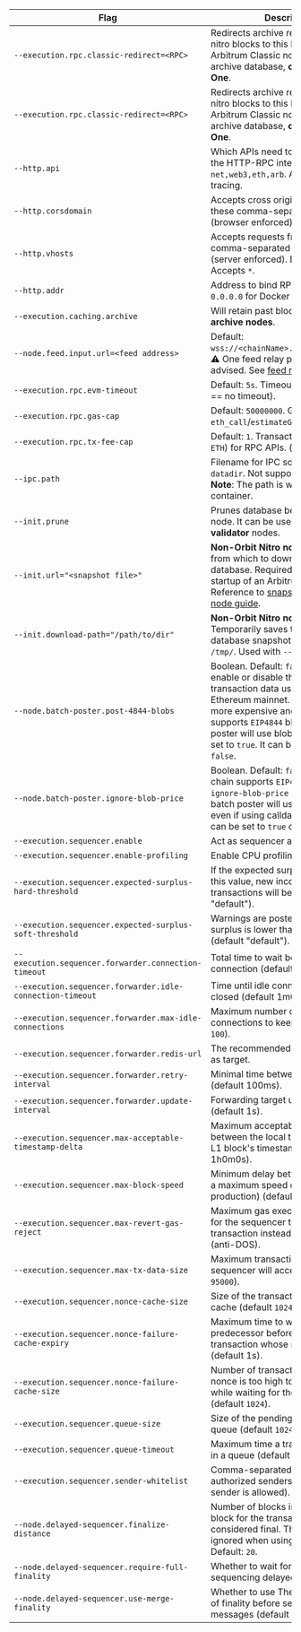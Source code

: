 <section class='small-table'>

| Flag                                                      | Description                                                                                                                                                                                                                                                                                                   |
| --------------------------------------------------------- | ------------------------------------------------------------------------------------------------------------------------------------------------------------------------------------------------------------------------------------------------------------------------------------------------------------- |
| `--execution.rpc.classic-redirect=<RPC>`                  | Redirects archive requests for pre-nitro blocks to this RPC of an Arbitrum Classic node with an archive database, **only for Arbitrum One**.                                                                                                                                                                  |
| `--execution.rpc.classic-redirect=<RPC>`                  | Redirects archive requests for pre-nitro blocks to this RPC from an Arbitrum Classic node with an archive database, **only for Arbitrum One**.                                                                                                                                                                |
| `--http.api`                                              | Which APIs need to be opened over the HTTP-RPC interface. Default: `net,web3,eth,arb`. Add `debug` for tracing.                                                                                                                                                                                               |
| `--http.corsdomain`                                       | Accepts cross origin requests from these comma-separated domains (browser enforced).                                                                                                                                                                                                                          |
| `--http.vhosts`                                           | Accepts requests from these comma-separated virtual hostnames (server enforced). Default: `localhost`. Accepts `*`.                                                                                                                                                                                           |
| `--http.addr`                                             | Address to bind RPC to. May require `0.0.0.0` for Docker networking.                                                                                                                                                                                                                                          |
| `--execution.caching.archive`                             | Will retain past block state. **For archive nodes**.                                                                                                                                                                                                                                                          |
| `--node.feed.input.url=<feed address>`                    | Default: `wss://<chainName>.arbitrum.io/feed`. ⚠️ One feed relay per datacenter is advised. See [feed relay guide](/run-arbitrum-node/sequencer/01-run-feed-relay.mdx).                                                                                                                                       |
| `--execution.rpc.evm-timeout`                             | Default: `5s`. Timeout for `eth_call`. (`0` == no timeout).                                                                                                                                                                                                                                                   |
| `--execution.rpc.gas-cap`                                 | Default: `50000000`. Gas cap for `eth_call`/`estimateGas`. (`0` = no cap).                                                                                                                                                                                                                                    |
| `--execution.rpc.tx-fee-cap`                              | Default: `1`. Transaction fee cap (in `ETH`) for RPC APIs. (`0` = no cap).                                                                                                                                                                                                                                    |
| `--ipc.path`                                              | Filename for IPC socket/pipe within `datadir`. Not supported on macOS. **Note**: The path is within the Docker container.                                                                                                                                                                                     |
| `--init.prune`                                            | Prunes database before starting the node. It can be used for **full** or **validator** nodes.                                                                                                                                                                                                                 |
| `--init.url="<snapshot file>"`                            | **Non-Orbit Nitro nodes only**: URL from which to download the genesis database. Required only for the first startup of an Arbitrum One node. Reference to [snapshots](https://snapshot.arbitrum.foundation/index.html) and [archive node guide](/run-arbitrum-node/more-types/01-run-archive-node.mdx).      |
| `--init.download-path="/path/to/dir"`                     | **Non-Orbit Nitro nodes only**: Temporarily saves the downloaded database snapshot. Defaults to `/tmp/`. Used with `--init.url`.                                                                                                                                                                              |
| `--node.batch-poster.post-4844-blobs`                     | Boolean. Default: `false`. Used to enable or disable the posting of transaction data using Blobs to Ethereum mainnet. If using calldata is more expensive and the parent chain supports `EIP4844` blobs, the batch poster will use blobs when this flag is set to `true`. It can be set to `true` or `false`. |
| `--node.batch-poster.ignore-blob-price`                   | Boolean. Default: `false`. If the parent chain supports `EIP4844` blobs and `ignore-blob-price` is set to `true`, the batch poster will use `EIP4844` blobs even if using calldata is cheaper. It can be set to `true` or `false`.                                                                            |
| `--execution.sequencer.enable`                            | Act as sequencer and post to L1.                                                                                                                                                                                                                                                                              |
| `--execution.sequencer.enable-profiling`                  | Enable CPU profiling and tracing.                                                                                                                                                                                                                                                                             |
| `--execution.sequencer.expected-surplus-hard-threshold`   | If the expected surplus is lower than this value, new incoming transactions will be denied (default "default").                                                                                                                                                                                               |
| `--execution.sequencer.expected-surplus-soft-threshold`   | Warnings are posted if the expected surplus is lower than this value (default "default").                                                                                                                                                                                                                     |
| `--execution.sequencer.forwarder.connection-timeout`      | Total time to wait before canceling connection (default 30s).                                                                                                                                                                                                                                                 |
| `--execution.sequencer.forwarder.idle-connection-timeout` | Time until idle connections are closed (default 1m0s).                                                                                                                                                                                                                                                        |
| `--execution.sequencer.forwarder.max-idle-connections`    | Maximum number of idle connections to keep open (default `100`).                                                                                                                                                                                                                                              |
| `--execution.sequencer.forwarder.redis-url`               | The recommended Redis URL to use as target.                                                                                                                                                                                                                                                                   |
| `--execution.sequencer.forwarder.retry-interval`          | Minimal time between update retries (default 100ms).                                                                                                                                                                                                                                                          |
| `--execution.sequencer.forwarder.update-interval`         | Forwarding target update interval (default 1s).                                                                                                                                                                                                                                                               |
| `--execution.sequencer.max-acceptable-timestamp-delta`    | Maximum acceptable time difference between the local time and the latest L1 block's timestamp (default 1h0m0s).                                                                                                                                                                                               |
| `--execution.sequencer.max-block-speed`                   | Minimum delay between blocks (sets a maximum speed of block production) (default 250ms).                                                                                                                                                                                                                      |
| `--execution.sequencer.max-revert-gas-reject`             | Maximum gas executed in a revert for the sequencer to reject the transaction instead of posting it (anti-DOS).                                                                                                                                                                                                |
| `--execution.sequencer.max-tx-data-size`                  | Maximum transaction size the sequencer will accept (default `95000`).                                                                                                                                                                                                                                         |
| `--execution.sequencer.nonce-cache-size`                  | Size of the transaction sender nonce cache (default `1024`).                                                                                                                                                                                                                                                  |
| `--execution.sequencer.nonce-failure-cache-expiry`        | Maximum time to wait for a predecessor before rejecting a transaction whose nonce is too high (default 1s).                                                                                                                                                                                                   |
| `--execution.sequencer.nonce-failure-cache-size`          | Number of transactions whose nonce is too high to keep in memory while waiting for their predecessor (default `1024`).                                                                                                                                                                                        |
| `--execution.sequencer.queue-size`                        | Size of the pending transaction queue (default `1024`).                                                                                                                                                                                                                                                       |
| `--execution.sequencer.queue-timeout`                     | Maximum time a transaction can wait in a queue (default 12s).                                                                                                                                                                                                                                                 |
| `--execution.sequencer.sender-whitelist`                  | Comma-separated allowlist of authorized senders (if empty, every sender is allowed).                                                                                                                                                                                                                          |
| `--node.delayed-sequencer.finalize-distance`              | Number of blocks in the past L1 block for the transaction to be considered final. This value is ignored when using merge finality. Default: `20`.                                                                                                                                                             |
| `--node.delayed-sequencer.require-full-finality`          | Whether to wait for full finality before sequencing delayed messages.                                                                                                                                                                                                                                         |
| `--node.delayed-sequencer.use-merge-finality`             | Whether to use The Merge's notion of finality before sequencing delayed messages (default to `true`).                                                                                                                                                                                                         |

</section>
